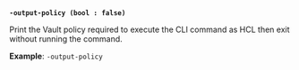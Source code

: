 <a id="standard-output-policy" /><br />

**`-output-policy (bool : false)`**

Print the Vault policy required to execute the CLI command as HCL then exit
without running the command.

**Example**: `-output-policy`

<br />